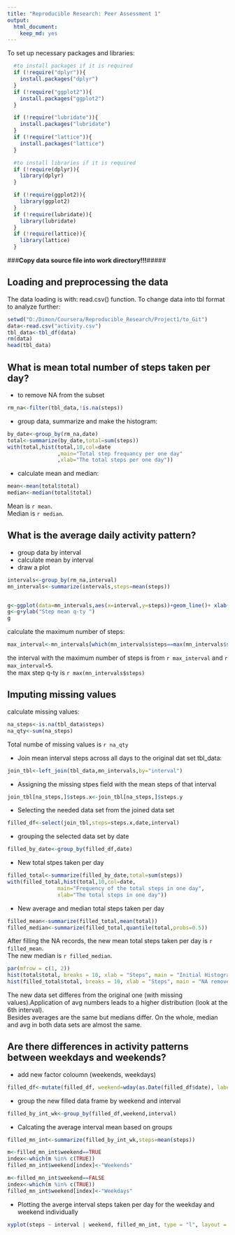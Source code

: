 ```yaml
---
title: "Reproducible Research: Peer Assessment 1"
output: 
  html_document:
    keep_md: yes
---
```


To set up necessary packages and libraries:
```r
  #to install packages if it is required
  if (!require("dplyr")){
    install.packages("dplyr")
  }
  if (!require("ggplot2")){
    install.packages("ggplot2")
  }

  if (!require("lubridate")){
    install.packages("lubridate")
  }
  if (!require("lattice")){
    install.packages("lattice")
  }

  #to install libraries if it is required
  if (!require(dplyr)){
    library(dplyr)  
  }

  if (!require(ggplot2)){
    library(ggplot2)  
  }  
  if (!require(lubridate)){
    library(lubridate)
  }
  if (!require(lattice)){
    library(lattice)
  }


```

###**Copy data source file into work directory!!!**#####

## Loading and preprocessing the data

The data loading is with: read.csv() function.
To change data into tbl format to analyze further:

```r
setwd("D:/Dimon/Coursera/Reproducible_Research/Project1/to_Git")
data<-read.csv("activity.csv")
tbl_data<-tbl_df(data)
rm(data)
head(tbl_data)
```


## What is mean total number of steps taken per day?

- to remove NA from the subset
```r
rm_na<-filter(tbl_data,!is.na(steps))
```
- group data, summarize and make the histogram:
```r
by_date<-group_by(rm_na,date) 
total<-summarize(by_date,total=sum(steps))
with(total,hist(total,10,col=date
                ,main="Total step frequancy per one day"
                ,xlab="The total steps per one day"))

```

- calculate mean and median:

```r
mean<-mean(total$total)
median<-median(total$total)
```

Mean is `r mean`.    
Median is `r median`.

## What is the average daily activity pattern?
* group data by interval
* calculate mean by interval
* draw a plot
```r
intervals<-group_by(rm_na,interval)
mn_intervals<-summarize(intervals,steps=mean(steps))


g<-ggplot(data=mn_intervals,aes(x=interval,y=steps))+geom_line()+ xlab("Interval")
g<-g+ylab("Step mean q-ty ")
g
```

calculate the maximum number of steps:
```r
max_interval<-mn_intervals[which(mn_intervals$steps==max(mn_intervals$steps)),]$interval
```

the interval with the maximum number of steps is from `r max_interval` and `r max_interval+5`.  
the max step q-ty is `r max(mn_intervals$steps)`

## Imputing missing values

calculate missing values:
```r
na_steps<-is.na(tbl_data$steps)
na_qty<-sum(na_steps)
```
Total numbe of missing values is `r na_qty`

* Join mean interval steps across all days to the original dat set tbl_data:
```r
join_tbl<-left_join(tbl_data,mn_intervals,by="interval")
```

* Assigning the missing stpes field with the mean steps of that interval
```r
join_tbl[na_steps,]$steps.x<-join_tbl[na_steps,]$steps.y
```

* Selecting the needed data set from the joined data set
```r
filled_df<-select(join_tbl,steps=steps.x,date,interval)
```

* grouping the selected data set by date
```r
filled_by_date<-group_by(filled_df,date)
```
* New total stpes taken per day
```r
filled_total<-summarize(filled_by_date,total=sum(steps))
with(filled_total,hist(total,10,col=date,
                main="Frequency of the total steps in one day",
                xlab="The total steps in one day"))
```

* New average and median total steps taken per day
```r
filled_mean<-summarize(filled_total,mean(total))
filled_median<-summarize(filled_total,quantile(total,probs=0.5))
```
After filling the NA records, the new mean total steps taken per day is `r filled_mean`.  
The new median is `r filled_median`.  

```r

par(mfrow = c(1, 2))
hist(total$total, breaks = 10, xlab = "Steps", main = "Initial Histogram", ylim = c(0, 20))
hist(filled_total$total, breaks = 10, xlab = "Steps", main = "NA removed Histogram", ylim = c(0, 20))

```


The new data set differes from the original one (with missing values).Application of avg numbers leads to a higher distribution (look at the 6th interval).  
Besides averages are the same but medians differ. On the whole, median and avg in both data sets are almost the same.


## Are there differences in activity patterns between weekdays and weekends?

* add new factor coloumn (weekends, weekdays)
```r
filled_df<-mutate(filled_df, weekend=wday(as.Date(filled_df$date), label=TRUE) %in% c('Sat','Sun'))
```

* group the new filled data frame by weekend and interval
```r
filled_by_int_wk<-group_by(filled_df,weekend,interval)
```
* Calcating the average interval mean based on groups
```r
filled_mn_int<-summarize(filled_by_int_wk,steps=mean(steps))

m<-filled_mn_int$weekend==TRUE
index<-which(m %in% c(TRUE))
filled_mn_int$weekend[index]<-"Weekends"

m<-filled_mn_int$weekend==FALSE
index<-which(m %in% c(TRUE))
filled_mn_int$weekend[index]<-"Weekdays"

```
* Plotting the averge interval steps taken per day for the weekday and weekend individually
```r

xyplot(steps ~ interval | weekend, filled_mn_int, type = "l", layout = c(1, 2), ylab = "Number of Steps", xlab = "Interval", main = "Time Series for Weekend and Weekday Activity Patterns")
```
